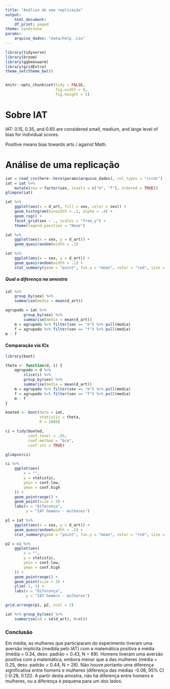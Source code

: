 ```yaml
---
title: "Análise de uma replicação"
output:
    html_document:
    df_print: paged
theme: sandstone
params: 
    arquivo_dados: "data/help .csv"
---
```


```r
library(tidyverse)
library(broom)
library(ggbeeswarm)
library(gridExtra)
theme_set(theme_bw())


knitr::opts_chunk$set(tidy = FALSE,
                      fig.width = 6,
                      fig.height = 5)

```

# Sobre IAT

IAT: 0.15, 0.35, and 0.65 are considered small, medium, and large level of bias for individual scores.

Positive means bias towards arts / against Math.

# Análise de uma replicação

```r
iat = read_csv(here::here(params$arquivo_dados), col_types = "cccdc")
iat = iat %>% 
    mutate(sex = factor(sex, levels = c("m", "f"), ordered = TRUE))
glimpse(iat)
```

```r
iat %>%
    ggplot(aes(x = d_art, fill = sex, color = sex)) +
    geom_histogram(binwidth = .2, alpha = .4) +
    geom_rug() +
    facet_grid(sex ~ ., scales = "free_y") + 
    theme(legend.position = "None")
```


```r
iat %>% 
    ggplot(aes(x = sex, y = d_art)) + 
    geom_quasirandom(width = .1)
```



```r
iat %>% 
    ggplot(aes(x = sex, y = d_art)) + 
    geom_quasirandom(width = .1) + 
    stat_summary(geom = "point", fun.y = "mean", color = "red", size = 5)
```

##### Qual a diferença na amostra

```r
iat %>% 
    group_by(sex) %>% 
    summarise(media = mean(d_art))
```


```r
agrupado = iat %>% 
        group_by(sex) %>% 
        summarise(media = mean(d_art))
    m = agrupado %>% filter(sex == "m") %>% pull(media)
    f = agrupado %>% filter(sex == "f") %>% pull(media)
m - f
```


#### Comparação via ICs

```r
library(boot)

theta <- function(d, i) {
    agrupado = d %>% 
        slice(i) %>% 
        group_by(sex) %>% 
        summarise(media = mean(d_art))
    m = agrupado %>% filter(sex == "m") %>% pull(media)
    f = agrupado %>% filter(sex == "f") %>% pull(media)
    m - f
}

booted <- boot(data = iat, 
               statistic = theta, 
               R = 2000)

ci = tidy(booted, 
          conf.level = .95,
          conf.method = "bca",
          conf.int = TRUE)

glimpse(ci)
```

```r
ci %>%
    ggplot(aes(
        x = "",
        y = statistic,
        ymin = conf.low,
        ymax = conf.high
    )) +
    geom_pointrange() +
    geom_point(size = 3) + 
    labs(x = "Diferença", 
         y = "IAT homens - mulheres")
```

```r
p1 = iat %>% 
    ggplot(aes(x = sex, y = d_art)) +
    geom_quasirandom(width = .1) + 
    stat_summary(geom = "point", fun.y = "mean", color = "red", size = 5)

p2 = ci %>%
    ggplot(aes(
        x = "",
        y = statistic,
        ymin = conf.low,
        ymax = conf.high
    )) +
    geom_pointrange() +
    geom_point(size = 3) + 
    ylim(-1, 1) + 
    labs(x = "Diferença", 
         y = "IAT homens - mulheres")

grid.arrange(p1, p2, ncol = 2)

```

```r
iat %>% group_by(sex) %>% 
    summarise(sd = sd(d_art), N=n())
```


### Conclusão

Em média, as mulheres que participaram do experimento tiveram uma aversão implícita (medida pelo IAT) com a matemática positiva e média (média = 0.34, desv. padrão = 0.43, N = 69). Homens tiveram uma aversão positiva com a matemática, embora menor que a das mulheres (média = 0.25, desv. padrão = 0.44, N = 28). Não houve portanto uma diferença significativa entre homens e mulheres (diferença das médias -0.08, 95% CI [-0.28, 0.12]). A partir desta amostra, não há diferença entre homens e mulheres, ou a diferença é pequena para um dos lados.
